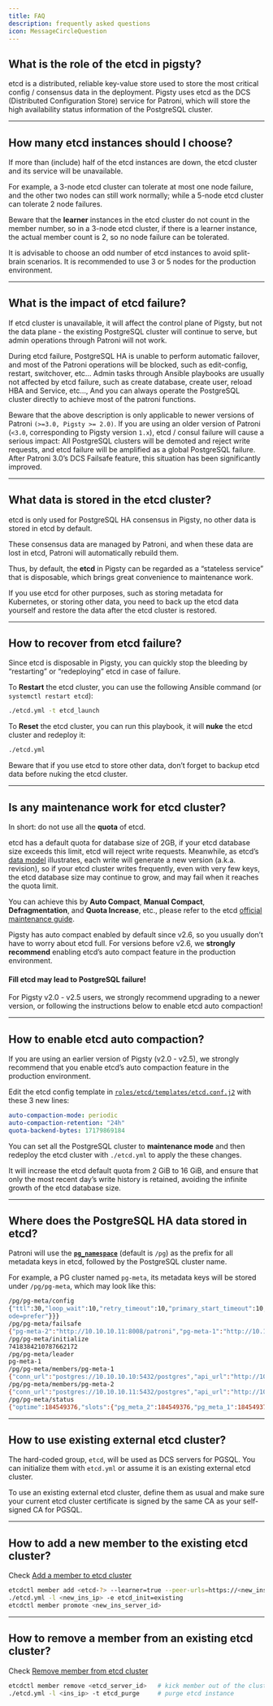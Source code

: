 ```yaml
---
title: FAQ
description: frequently asked questions
icon: MessageCircleQuestion
---
```



## What is the role of the etcd in pigsty?

etcd is a distributed, reliable key-value store used to store the most critical config / consensus data in the deployment. Pigsty uses etcd as the DCS (Distributed Configuration Store) service for Patroni, which will store the high availability status information of the PostgreSQL cluster.

------

## How many etcd instances should I choose?

If more than (include) half of the etcd instances are down, the etcd cluster and its service will be unavailable.

For example, a 3-node etcd cluster can tolerate at most one node failure, and the other two nodes can still work normally; while a 5-node etcd cluster can tolerate 2 node failures.

Beware that the **learner** instances in the etcd cluster do not count in the member number, so in a 3-node etcd cluster, if there is a learner instance, the actual member count is 2, so no node failure can be tolerated.

It is advisable to choose an odd number of etcd instances to avoid split-brain scenarios. It is recommended to use 3 or 5 nodes for the production environment.

------

## What is the impact of etcd failure?

If etcd cluster is unavailable, it will affect the control plane of Pigsty, but not the data plane - the existing PostgreSQL cluster will continue to serve, but admin operations through Patroni will not work.

During etcd failure, PostgreSQL HA is unable to perform automatic failover, and most of the Patroni operations will be blocked, such as edit-config, restart, switchover, etc… Admin tasks through Ansible playbooks are usually not affected by etcd failure, such as create database, create user, reload HBA and Service, etc…, And you can always operate the PostgreSQL cluster directly to achieve most of the patroni functions.

Beware that the above description is only applicable to newer versions of Patroni `(>=3.0, Pigsty >= 2.0)`. If you are using an older version of Patroni (`<3.0`, corresponding to Pigsty version `1.x`), etcd / consul failure will cause a serious impact: All PostgreSQL clusters will be demoted and reject write requests, and etcd failure will be amplified as a global PostgreSQL failure. After Patroni 3.0’s DCS Failsafe feature, this situation has been significantly improved.


------

## What data is stored in the etcd cluster?

etcd is only used for PostgreSQL HA consensus in Pigsty, no other data is stored in etcd by default.

These consensus data are managed by Patroni, and when these data are lost in etcd, Patroni will automatically rebuild them.

Thus, by default, the **etcd** in Pigsty can be regarded as a “stateless service” that is disposable, which brings great convenience to maintenance work.

If you use etcd for other purposes, such as storing metadata for Kubernetes, or storing other data, you need to back up the etcd data yourself and restore the data after the etcd cluster is restored.

------

## How to recover from etcd failure?

Since etcd is disposable in Pigsty, you can quickly stop the bleeding by “restarting” or “redeploying” etcd in case of failure.

To **Restart** the etcd cluster, you can use the following Ansible command (or `systemctl restart etcd`):

```bash
./etcd.yml -t etcd_launch
```

To **Reset** the etcd cluster, you can run this playbook, it will **nuke** the etcd cluster and redeploy it:

```bash
./etcd.yml
```

Beware that if you use etcd to store other data, don’t forget to backup etcd data before nuking the etcd cluster.

------

## Is any maintenance work for etcd cluster?

In short: do not use all the **quota** of etcd.

etcd has a default quota for database size of 2GB, if your etcd database size exceeds this limit, etcd will reject write requests. Meanwhile, as etcd’s [data model](https://etcd.io/docs/v3.5/learning/data_model/) illustrates, each write will generate a new version (a.k.a. revision), so if your etcd cluster writes frequently, even with very few keys, the etcd database size may continue to grow, and may fail when it reaches the quota limit.

You can achieve this by **Auto Compact**, **Manual Compact**, **Defragmentation**, and **Quota Increase**, etc., please refer to the etcd [official maintenance guide](https://etcd.io/docs/v3.5/op-guide/maintenance/).

Pigsty has auto compact enabled by default since v2.6, so you usually don’t have to worry about etcd full. For versions before v2.6, we **strongly recommend** enabling etcd’s auto compact feature in the production environment.

#### Fill etcd may lead to PostgreSQL failure!

For Pigsty v2.0 - v2.5 users, we strongly recommend upgrading to a newer version, or following the instructions below to enable etcd auto compaction!

------

## How to enable etcd auto compaction?

If you are using an earlier version of Pigsty (v2.0 - v2.5), we strongly recommend that you enable etcd’s auto compaction feature in the production environment.

Edit the etcd config template in [`roles/etcd/templates/etcd.conf.j2`](https://github.com/pgsty/pigsty/blob/main/roles/etcd/templates/etcd.conf.j2#L30) with these 3 new lines:

```yaml
auto-compaction-mode: periodic
auto-compaction-retention: "24h"
quota-backend-bytes: 17179869184
```

You can set all the PostgreSQL cluster to **maintenance mode** and then redeploy the etcd cluster with `./etcd.yml` to apply the these changes.

It will increase the etcd default quota from 2 GiB to 16 GiB, and ensure that only the most recent day’s write history is retained, avoiding the infinite growth of the etcd database size.

------

## Where does the PostgreSQL HA data stored in etcd?

Patroni will use the [**`pg_namespace`**](/docs/pgsql/param#pg_namespace) (default is `/pg`) as the prefix for all metadata keys in etcd, followed by the PostgreSQL cluster name.

For example, a PG cluster named `pg-meta`, its metadata keys will be stored under `/pg/pg-meta`, which may look like this:

```bash
/pg/pg-meta/config
{"ttl":30,"loop_wait":10,"retry_timeout":10,"primary_start_timeout":10,"maximum_lag_on_failover":1048576,"maximum_lag_on_syncnode":-1,"primary_stop_timeout":30,"synchronous_mode":false,"synchronous_mode_strict":false,"failsafe_mode":true,"pg_version":16,"pg_cluster":"pg-meta","pg_shard":"pg-meta","pg_group":0,"postgresql":{"use_slots":true,"use_pg_rewind":true,"remove_data_directory_on_rewind_failure":true,"parameters":{"max_connections":100,"superuser_reserved_connections":10,"max_locks_per_transaction":200,"max_prepared_transactions":0,"track_commit_timestamp":"on","wal_level":"logical","wal_log_hints":"on","max_worker_processes":16,"max_wal_senders":50,"max_replication_slots":50,"password_encryption":"scram-sha-256","ssl":"on","ssl_cert_file":"/pg/cert/server.crt","ssl_key_file":"/pg/cert/server.key","ssl_ca_file":"/pg/cert/ca.crt","shared_buffers":"7969MB","maintenance_work_mem":"1993MB","work_mem":"79MB","max_parallel_workers":8,"max_parallel_maintenance_workers":2,"max_parallel_workers_per_gather":0,"hash_mem_multiplier":8.0,"huge_pages":"try","temp_file_limit":"7GB","vacuum_cost_delay":"20ms","vacuum_cost_limit":2000,"bgwriter_delay":"10ms","bgwriter_lru_maxpages":800,"bgwriter_lru_multiplier":5.0,"min_wal_size":"7GB","max_wal_size":"28GB","max_slot_wal_keep_size":"42GB","wal_buffers":"16MB","wal_writer_delay":"20ms","wal_writer_flush_after":"1MB","commit_delay":20,"commit_siblings":10,"checkpoint_timeout":"15min","checkpoint_completion_target":0.8,"archive_mode":"on","archive_timeout":300,"archive_command":"pgbackrest --stanza=pg-meta archive-push %p","max_standby_archive_delay":"10min","max_standby_streaming_delay":"3min","wal_receiver_status_interval":"1s","hot_standby_feedback":"on","wal_receiver_timeout":"60s","max_logical_replication_workers":8,"max_sync_workers_per_subscription":6,"random_page_cost":1.1,"effective_io_concurrency":1000,"effective_cache_size":"23907MB","default_statistics_target":200,"log_destination":"csvlog","logging_collector":"on","log_directory":"/pg/log/postgres","log_filename":"postgresql-%Y-%m-%d.log","log_checkpoints":"on","log_lock_waits":"on","log_replication_commands":"on","log_statement":"ddl","log_min_duration_statement":100,"track_io_timing":"on","track_functions":"all","track_activity_query_size":8192,"log_autovacuum_min_duration":"1s","autovacuum_max_workers":2,"autovacuum_naptime":"1min","autovacuum_vacuum_cost_delay":-1,"autovacuum_vacuum_cost_limit":-1,"autovacuum_freeze_max_age":1000000000,"deadlock_timeout":"50ms","idle_in_transaction_session_timeout":"10min","shared_preload_libraries":"timescaledb, pg_stat_statements, auto_explain","auto_explain.log_min_duration":"1s","auto_explain.log_analyze":"on","auto_explain.log_verbose":"on","auto_explain.log_timing":"on","auto_explain.log_nested_statements":true,"pg_stat_statements.max":5000,"pg_stat_statements.track":"all","pg_stat_statements.track_utility":"off","pg_stat_statements.track_planning":"off","timescaledb.telemetry_level":"off","timescaledb.max_background_workers":8,"citus.node_conninfo":"sslm
ode=prefer"}}}
/pg/pg-meta/failsafe
{"pg-meta-2":"http://10.10.10.11:8008/patroni","pg-meta-1":"http://10.10.10.10:8008/patroni"}
/pg/pg-meta/initialize
7418384210787662172
/pg/pg-meta/leader
pg-meta-1
/pg/pg-meta/members/pg-meta-1
{"conn_url":"postgres://10.10.10.10:5432/postgres","api_url":"http://10.10.10.10:8008/patroni","state":"running","role":"primary","version":"4.0.1","tags":{"clonefrom":true,"version":"16","spec":"8C.32G.125G","conf":"tiny.yml"},"xlog_location":184549376,"timeline":1}
/pg/pg-meta/members/pg-meta-2
{"conn_url":"postgres://10.10.10.11:5432/postgres","api_url":"http://10.10.10.11:8008/patroni","state":"running","role":"replica","version":"4.0.1","tags":{"clonefrom":true,"version":"16","spec":"8C.32G.125G","conf":"tiny.yml"},"xlog_location":184549376,"replication_state":"streaming","timeline":1}
/pg/pg-meta/status
{"optime":184549376,"slots":{"pg_meta_2":184549376,"pg_meta_1":184549376},"retain_slots":["pg_meta_1","pg_meta_2"]}
```

------

## How to use existing external etcd cluster?

The hard-coded group, `etcd`, will be used as DCS servers for PGSQL. You can initialize them with `etcd.yml` or assume it is an existing external etcd cluster.

To use an existing external etcd cluster, define them as usual and make sure your current etcd cluster certificate is signed by the same CA as your self-signed CA for PGSQL.

------

## How to add a new member to the existing etcd cluster?

Check [Add a member to etcd cluster](/docs/etcd/admin/#add-member)

```bash
etcdctl member add <etcd-?> --learner=true --peer-urls=https://<new_ins_ip>:2380 # on admin node
./etcd.yml -l <new_ins_ip> -e etcd_init=existing                                 # init new etcd member
etcdctl member promote <new_ins_server_id>                                       # on admin node
```

------

## How to remove a member from an existing etcd cluster?

Check [Remove member from etcd cluster](/docs/etcd/admin/#remove-member)

```bash
etcdctl member remove <etcd_server_id>   # kick member out of the cluster (on admin node)
./etcd.yml -l <ins_ip> -t etcd_purge     # purge etcd instance
```


